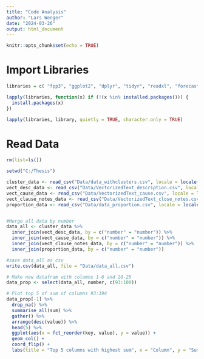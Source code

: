 ```yaml
---
title: "Code Analysis"
author: "Lars Wenger"
date: "2024-03-26"
output: html_document
---
```


```r
knitr::opts_chunk$set(echo = TRUE)
```

# Import Libraries
```r
libraries = c( "fpp3", "ggplot2", "dplyr", "tidyr", "readxl", "forecast", "zoo", "tsibble", "GGally", "lubridate", "tidyverse", "stringi")

lapply(libraries, function(x) if (!(x %in% installed.packages())) {
  install.packages(x)
})

lapply(libraries, library, quietly = TRUE, character.only = TRUE)
```

# Read Data
```r
rm(list=ls())

setwd("C:/Thesis")

cluster_data <- read_csv("Data/data_withclusters.csv", locale = locale(encoding = "UTF-8"))
vect_desc_data <- read_csv("Data/VectorizedText_description.csv", locale = locale(encoding = "UTF-8"))
vect_cause_data <- read_csv("Data/VectorizedText_cause.csv", locale = locale(encoding = "UTF-8"))
vect_clause_notes_data <- read_csv("Data/VectorizedText_close_notes.csv", locale = locale(encoding = "UTF-8"))
proportion_data <- read_csv("Data/data_proportion.csv", locale = locale(encoding = "UTF-8"))


#Merge all data by number
data_all <- cluster_data %>%
  inner_join(vect_desc_data, by = c("number" = "number")) %>%
  inner_join(vect_cause_data, by = c("number" = "number")) %>%
  inner_join(vect_clause_notes_data, by = c("number" = "number")) %>%
  inner_join(proportion_data, by = c("number" = "number"))
```

```r
#save data_all as csv
write.csv(data_all, file = "Data/data_all.csv")
```

```r
# Make new datafram with columns 1-6 and 20-25
data_prop <- select(data_all, number, c(93:100))

# Plot top 5 of sum of columns 93:194
data_prop[-1] %>%
  drop_na() %>%
  summarise_all(sum) %>%
  gather() %>%
  arrange(desc(value)) %>%
  head(5) %>%
  ggplot(aes(x = fct_reorder(key, value), y = value)) +
  geom_col() +
  coord_flip() +
  labs(title = "Top 5 columns with highest sum", x = "Column", y = "Sum")
```



